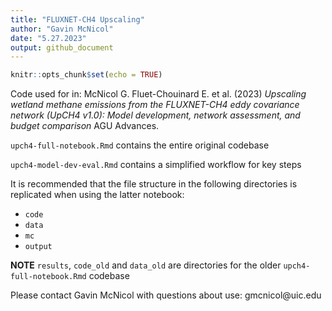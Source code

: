 ```yaml
---
title: "FLUXNET-CH4 Upscaling"
author: "Gavin McNicol"
date: "5.27.2023"
output: github_document
---
```


```r
knitr::opts_chunk$set(echo = TRUE)
```

Code used for in: McNicol G. Fluet-Chouinard E. et al. (2023) *Upscaling wetland methane emissions from the FLUXNET-CH4 eddy covariance network (UpCH4 v1.0): Model development, network assessment, and budget comparison* AGU Advances.


`upch4-full-notebook.Rmd` contains the entire original codebase 
  
`upch4-model-dev-eval.Rmd` contains a simplified workflow for key steps

It is recommended that the file structure in the following directories is replicated when using the latter notebook:

  - `code`
  - `data`
  - `mc`
  - `output`
  
**NOTE** `results`, `code_old` and `data_old` are directories for the older `upch4-full-notebook.Rmd` codebase

Please contact Gavin McNicol with questions about use: gmcnicol@uic.edu

